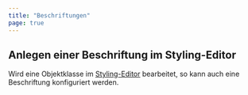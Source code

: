 ```yaml
---
title: "Beschriftungen"
page: true
---
```

## Anlegen einer Beschriftung im Styling-Editor

Wird eine Objektklasse im [Styling-Editor](../stylingeditor/allgemein)
 bearbeitet, so kann auch eine Beschriftung konfiguriert werden.